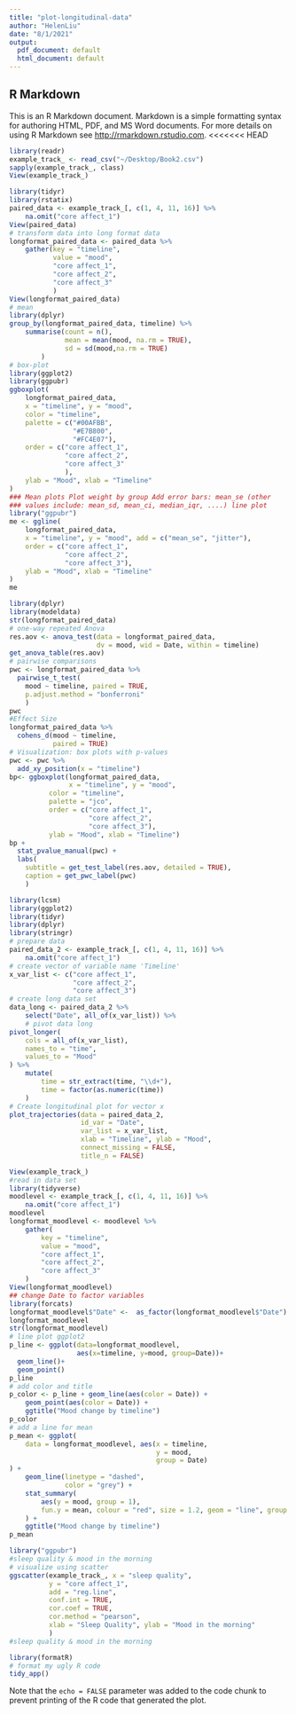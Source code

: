 ```yaml
---
title: "plot-longitudinal-data"
author: "HelenLiu"
date: "8/1/2021"
output:
  pdf_document: default
  html_document: default
---
```

## R Markdown

This is an R Markdown document. Markdown is a simple formatting syntax for authoring HTML, PDF, and MS Word documents. For more details on using R Markdown see <http://rmarkdown.rstudio.com>.
<<<<<<< HEAD
```r
library(readr)
example_track_ <- read_csv("~/Desktop/Book2.csv")
sapply(example_track_, class)
View(example_track_)
```
```r
library(tidyr)
library(rstatix)
paired_data <- example_track_[, c(1, 4, 11, 16)] %>%
    na.omit("core affect_1")
View(paired_data)
# transform data into long format data
longformat_paired_data <- paired_data %>%
    gather(key = "timeline", 
           value = "mood", 
           "core affect_1", 
           "core affect_2",
           "core affect_3"
           )
View(longformat_paired_data)
# mean
library(dplyr)
group_by(longformat_paired_data, timeline) %>%
    summarise(count = n(), 
              mean = mean(mood, na.rm = TRUE), 
              sd = sd(mood,na.rm = TRUE)
        )
# box-plot
library(ggplot2)
library(ggpubr)
ggboxplot(
    longformat_paired_data, 
    x = "timeline", y = "mood", 
    color = "timeline",
    palette = c("#00AFBB",
                "#E7B800", 
                "#FC4E07"),
    order = c("core affect_1", 
              "core affect_2", 
              "core affect_3"
              ),
    ylab = "Mood", xlab = "Timeline"
)
### Mean plots Plot weight by group Add error bars: mean_se (other
### values include: mean_sd, mean_ci, median_iqr, ....) line plot
library("ggpubr")
me <- ggline(
    longformat_paired_data, 
    x = "timeline", y = "mood", add = c("mean_se", "jitter"),
    order = c("core affect_1", 
              "core affect_2", 
              "core affect_3"),
    ylab = "Mood", xlab = "Timeline"
)
me
```
```r
library(dplyr)
library(modeldata)
str(longformat_paired_data)
# one-way repeated Anova
res.aov <- anova_test(data = longformat_paired_data, 
                      dv = mood, wid = Date, within = timeline)
get_anova_table(res.aov)
# pairwise comparisons
pwc <- longformat_paired_data %>%
  pairwise_t_test(
    mood ~ timeline, paired = TRUE,
    p.adjust.method = "bonferroni"
    )
pwc
#Effect Size  
longformat_paired_data %>% 
  cohens_d(mood ~ timeline, 
           paired = TRUE)
# Visualization: box plots with p-values
pwc <- pwc %>% 
  add_xy_position(x = "timeline")
bp<- ggboxplot(longformat_paired_data, 
               x = "timeline", y = "mood", 
          color = "timeline", 
          palette = "jco",
          order = c("core affect_1", 
                    "core affect_2", 
                    "core affect_3"),
          ylab = "Mood", xlab = "Timeline")
bp +
  stat_pvalue_manual(pwc) +
  labs(
    subtitle = get_test_label(res.aov, detailed = TRUE),
    caption = get_pwc_label(pwc)
    )
```
```r
library(lcsm)
library(ggplot2)
library(tidyr)
library(dplyr)
library(stringr)
# prepare data
paired_data_2 <- example_track_[, c(1, 4, 11, 16)] %>%
    na.omit("core affect_1")
# create vector of variable name 'Timeline'
x_var_list <- c("core affect_1", 
                "core affect_2", 
                "core affect_3")
# create long data set
data_long <- paired_data_2 %>%
    select("Date", all_of(x_var_list)) %>%
    # pivot data long
pivot_longer(
    cols = all_of(x_var_list),
    names_to = "time", 
    values_to = "Mood"
) %>%
    mutate(
        time = str_extract(time, "\\d+"),
        time = factor(as.numeric(time))
    )
# Create longitudinal plot for vector x
plot_trajectories(data = paired_data_2,
                  id_var = "Date", 
                  var_list = x_var_list,
                  xlab = "Timeline", ylab = "Mood",
                  connect_missing = FALSE, 
                  title_n = FALSE)
```
```r
View(example_track_)
#read in data set
library(tidyverse)
moodlevel <- example_track_[, c(1, 4, 11, 16)] %>%
    na.omit("core affect_1")
moodlevel
longformat_moodlevel <- moodlevel %>%
    gather(
        key = "timeline", 
        value = "mood", 
        "core affect_1", 
        "core affect_2",
        "core affect_3"
    )
View(longformat_moodlevel)
## change Date to factor variables
library(forcats)
longformat_moodlevel$"Date" <-  as_factor(longformat_moodlevel$"Date")
longformat_moodlevel 
str(longformat_moodlevel)  
# line plot ggplot2
p_line <- ggplot(data=longformat_moodlevel, 
                 aes(x=timeline, y=mood, group=Date))+
  geom_line()+
  geom_point()
p_line
# add color and title 
p_color <- p_line + geom_line(aes(color = Date)) +
    geom_point(aes(color = Date)) +
    ggtitle("Mood change by timeline")
p_color
# add a line for mean 
p_mean <- ggplot(
    data = longformat_moodlevel, aes(x = timeline, 
                                     y = mood, 
                                     group = Date)
) +
    geom_line(linetype = "dashed", 
              color = "grey") +
    stat_summary(
        aes(y = mood, group = 1),
        fun.y = mean, colour = "red", size = 1.2, geom = "line", group = 1
    ) +
    ggtitle("Mood change by timeline")
p_mean
```
```r
library("ggpubr")
#sleep quality & mood in the morning 
# visualize using scatter
ggscatter(example_track_, x = "sleep quality", 
          y = "core affect_1", 
          add = "reg.line", 
          conf.int = TRUE, 
          cor.coef = TRUE, 
          cor.method = "pearson",
          xlab = "Sleep Quality", ylab = "Mood in the morning"
          )
#sleep quality & mood in the morning 
```
```r
library(formatR)
# format my ugly R code
tidy_app()
```

Note that the `echo = FALSE` parameter was added to the code chunk to prevent printing of the R code that generated the plot.
